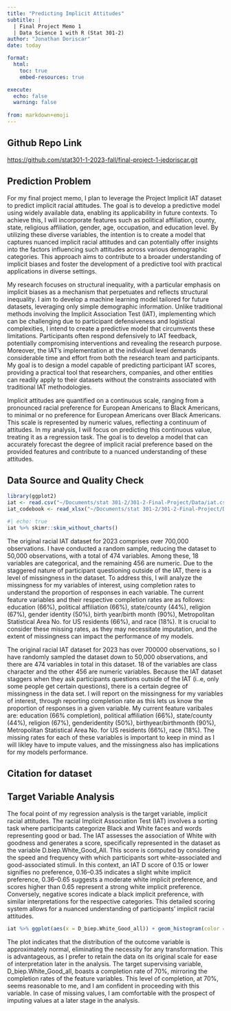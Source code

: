 ```yaml
---
title: "Predicting Implicit Attitudes"
subtitle: |
  | Final Project Memo 1
  | Data Science 1 with R (Stat 301-2)
author: "Jonathan Doriscar"
date: today

format: 
  html:
    toc: true
    embed-resources: true

execute:
  echo: false
  warning: false
  
from: markdown+emoji 
---
```

::: {.callout-tip icon="false"}
## Github Repo Link

<https://github.com/stat301-1-2023-fall/final-project-1-jedoriscar.git>
:::

::: callout-note
## Prediction Problem

For my final project memo, I plan to leverage the Project Implicit IAT dataset to predict implicit racial attitudes. The goal is to develop a predictive model using widely available data, enabling its applicability in future contexts. To achieve this, I will incorporate features such as political affiliation, county, state, religious affiliation, gender, age, occupation, and education level. By utilizing these diverse variables, the intention is to create a model that captures nuanced implicit racial attitudes and can potentially offer insights into the factors influencing such attitudes across various demographic categories. This approach aims to contribute to a broader understanding of implicit biases and foster the development of a predictive tool with practical applications in diverse settings.

My research focuses on structural inequality, with a particular emphasis on implicit biases as a mechanism that perpetuates and reflects structural inequality. I aim to develop a machine learning model tailored for future datasets, leveraging only simple demographic information. Unlike traditional methods involving the Implicit Association Test (IAT), implementing which can be challenging due to participant defensiveness and logistical complexities, I intend to create a predictive model that circumvents these limitations. Participants often respond defensively to IAT feedback, potentially compromising interventions and revealing the research purpose. Moreover, the IAT's implementation at the individual level demands considerable time and effort from both the research team and participants. My goal is to design a model capable of predicting participant IAT scores, providing a practical tool that researchers, companies, and other entities can readily apply to their datasets without the constraints associated with traditional IAT methodologies.

Implicit attitudes are quantified on a continuous scale, ranging from a pronounced racial preference for European Americans to Black Americans, to minimal or no preference for European Americans over Black Americans. This scale is represented by numeric values, reflecting a continuum of attitudes. In my analysis, I will focus on predicting this continuous value, treating it as a regression task. The goal is to develop a model that can accurately forecast the degree of implicit racial preference based on the provided features and contribute to a nuanced understanding of these attitudes.
:::

::: callout-note
## Data Source and Quality Check

```r
library(ggplot2)
iat <- read.csv("~/Documents/stat 301-2/301-2-Final-Project/Data/iat.csv")
iat_codebook <- read_xlsx("~/Documents/stat 301-2/301-2-Final-Project/Data/Race_IAT_public_2023_codebook.xlsx")
```

```r
#| echo: true
iat %>% skimr::skim_without_charts()
```

The original racial IAT dataset for 2023 comprises over 700,000 observations. I have conducted a random sample, reducing the dataset to 50,000 observations, with a total of 474 variables. Among these, 18 variables are categorical, and the remaining 456 are numeric. Due to the staggered nature of participant questioning outside of the IAT, there is a level of missingness in the dataset. To address this, I will analyze the missingness for my variables of interest, using completion rates to understand the proportion of responses in each variable. The current feature variables and their respective completion rates are as follows: education (66%), political affiliation (66%), state/county (44%), religion (67%), gender identity (50%), birth year/birth month (90%), Metropolitan Statistical Area No. for US residents (66%), and race (18%). It is crucial to consider these missing rates, as they may necessitate imputation, and the extent of missingness can impact the performance of my models.

The original racial IAT dataset for 2023 has over 700000 observations, so I have randomly sampled the dataset down to 50,000 observations, and there are 474 variables in total in this dataset. 18 of the variables are class character and the other 456 are numeric variables. Because the IAT dataset staggers when they ask participants questions outside of the IAT (i..e, only some people get certain questions), there is a certain degree of missingness in the data set. I will report on the missingness for my variables of interest, through reporting completion rate as this lets us know the proportion of responses in a given variable. My current feature varibales are: education (66% completion), political affiliation (66%), state/county (44%), religion (67%), genderidentity (50%), birthyear/birthmonth (90%), Metropolitan Statistical Area No. for US residents (66%), race (18%). The missing rates for each of these variables is important to keep in mind as I will likley have to impute values, and the missingness also has implications for my models performance.

## Citation for dataset

:::

::: callout-note
## Target Variable Analysis

The focal point of my regression analysis is the target variable, implicit racial attitudes. The racial Implicit Association Test (IAT) involves a sorting task where participants categorize Black and White faces and words representing good or bad. The IAT assesses the association of White with goodness and generates a score, specifically represented in the dataset as the variable D.biep.White_Good_All. This score is computed by considering the speed and frequency with which participants sort white-associated and good-associated stimuli. In this context, an IAT D score of 0.15 or lower signifies no preference, 0.16--0.35 indicates a slight white implicit preference, 0.36--0.65 suggests a moderate white implicit preference, and scores higher than 0.65 represent a strong white implicit preference. Conversely, negative scores indicate a black implicit preference, with similar interpretations for the respective categories. This detailed scoring system allows for a nuanced understanding of participants' implicit racial attitudes.

```r
iat %>% ggplot(aes(x = D_biep.White_Good_all)) + geom_histogram(color = "powderblue", fill = "powderblue") + theme_minimal() + labs(x = "IAT Scores", subtitle = "Higher Scores Indicate a Stronger Prefrence for European White Americans vs. Black Americans")
```

The plot indicates that the distribution of the outcome variable is approximately normal, eliminating the necessity for any transformation. This is advantageous, as I prefer to retain the data on its original scale for ease of interpretation later in the analysis. The target supervising variable, D_biep.White_Good_all, boasts a completion rate of 70%, mirroring the completion rates of the feature variables. This level of completion, at 70%, seems reasonable to me, and I am confident in proceeding with this variable. In case of missing values, I am comfortable with the prospect of imputing values at a later stage in the analysis.
:::
